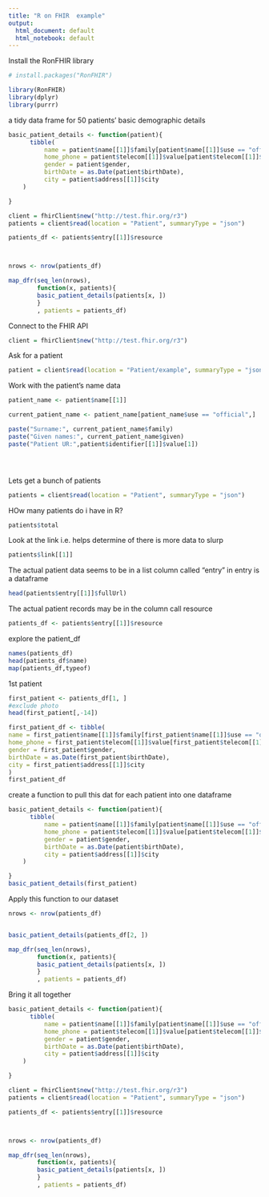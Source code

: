 ```yaml
---
title: "R on FHIR  example"
output:
  html_document: default
  html_notebook: default
---
```

Install the RonFHIR library
```r
# install.packages("RonFHIR")

library(RonFHIR)
library(dplyr)
library(purrr)
```
a tidy data frame for 50 patients' basic demographic details

```r



basic_patient_details <- function(patient){
      tibble(
          name = patient$name[[1]]$family[patient$name[[1]]$use == "official"],
          home_phone = patient$telecom[[1]]$value[patient$telecom[[1]]$use == "home"],
          gender = patient$gender,
          birthDate = as.Date(patient$birthDate),
          city = patient$address[[1]]$city
    )

}

client = fhirClient$new("http://test.fhir.org/r3")
patients = client$read(location = "Patient", summaryType = "json")

patients_df <- patients$entry[[1]]$resource



nrows <- nrow(patients_df)

map_dfr(seq_len(nrows),
        function(x, patients){
        basic_patient_details(patients[x, ])
        }
        , patients = patients_df)

```



Connect to the FHIR API
```r
client = fhirClient$new("http://test.fhir.org/r3")
```
Ask for a patient

```r
patient = client$read(location = "Patient/example", summaryType = "json")
```
Work with the patient's name data
```r
patient_name <- patient$name[[1]]

current_patient_name <- patient_name[patient_name$use == "official",]

paste("Surname:", current_patient_name$family)
paste("Given names:", current_patient_name$given)
paste("Patient UR:",patient$identifier[[1]]$value[1])





```


Lets get a bunch of patients
```r
patients = client$read(location = "Patient", summaryType = "json")

```
HOw many patients do i have in R?
```r
patients$total
```
Look at the link i.e. helps determine of there is more data to slurp
```r
patients$link[[1]]

```
The actual patient data seems to be in a list column called "entry"
in entry is a dataframe
```r
head(patients$entry[[1]]$fullUrl)
```
The actual patient records may be in the column call resource
```r
patients_df <- patients$entry[[1]]$resource
```

explore the patient_df
```r
names(patients_df)
head(patients_df$name)
map(patients_df,typeof)
```


1st patient
```r

first_patient <- patients_df[1, ]
#exclude photo
head(first_patient[,-14])
```

```r
first_patient_df <- tibble(
name = first_patient$name[[1]]$family[first_patient$name[[1]]$use == "official"],
home_phone = first_patient$telecom[[1]]$value[first_patient$telecom[[1]]$use == "home"],
gender = first_patient$gender,
birthDate = as.Date(first_patient$birthDate),
city = first_patient$address[[1]]$city
)
first_patient_df

```
create a function to pull this dat for each patient into one dataframe
```r
basic_patient_details <- function(patient){
      tibble(
          name = patient$name[[1]]$family[patient$name[[1]]$use == "official"],
          home_phone = patient$telecom[[1]]$value[patient$telecom[[1]]$use == "home"],
          gender = patient$gender,
          birthDate = as.Date(patient$birthDate),
          city = patient$address[[1]]$city
    )

}
basic_patient_details(first_patient)
```

Apply this function to our dataset 
```r
nrows <- nrow(patients_df)


basic_patient_details(patients_df[2, ])

map_dfr(seq_len(nrows),
        function(x, patients){
        basic_patient_details(patients[x, ])
        }
        , patients = patients_df)
```

Bring it all together

```r



basic_patient_details <- function(patient){
      tibble(
          name = patient$name[[1]]$family[patient$name[[1]]$use == "official"],
          home_phone = patient$telecom[[1]]$value[patient$telecom[[1]]$use == "home"],
          gender = patient$gender,
          birthDate = as.Date(patient$birthDate),
          city = patient$address[[1]]$city
    )

}

client = fhirClient$new("http://test.fhir.org/r3")
patients = client$read(location = "Patient", summaryType = "json")

patients_df <- patients$entry[[1]]$resource



nrows <- nrow(patients_df)

map_dfr(seq_len(nrows),
        function(x, patients){
        basic_patient_details(patients[x, ])
        }
        , patients = patients_df)

```







